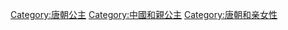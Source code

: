 [[Category:唐朝公主|Category:唐朝公主]]
[[Category:中國和親公主|Category:中國和親公主]]
[[Category:唐朝和亲女性|Category:唐朝和亲女性]]